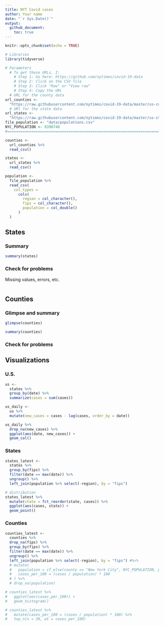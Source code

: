 ```yaml
---
title: NYT Covid cases
author: Your name
date: "`r Sys.Date()`"
output: 
  github_document:
    toc: true
---
```


```r
knitr::opts_chunk$set(echo = TRUE)
```

```r
# Libraries
library(tidyverse)

# Parameters
  # To get these URLs, I:
    # Step 1: Go here: https://github.com/nytimes/covid-19-data
    # Step 2: Click on the CSV file 
    # Step 3: Click "Raw" or "View raw"
    # Step 4: Copy the URL
  # URL for the county data
url_counties <- 
  "https://raw.githubusercontent.com/nytimes/covid-19-data/master/us-counties.csv"
  # URl for the state data
url_states <- 
  "https://raw.githubusercontent.com/nytimes/covid-19-data/master/us-states.csv"
file_population <- "data/populations.csv"
NYC_POPULATION <- 8398748
#===============================================================================

counties <-
  url_counties %>% 
  read_csv() 

states <-
  url_states %>% 
  read_csv()

population <-
  file_population %>% 
  read_csv(
    col_types =
      cols(
        region = col_character(),
        fips = col_character(),
        population = col_double()
      )
  )
```

## States

### Summary

```r
summary(states)
```

### Check for problems 

Missing values, errors, etc.

```r

```


## Counties

### Glimpse and summary

```r
glimpse(counties)
```

```r
summary(counties)
```

### Check for problems

## Visualizations

### U.S. 

```r
us <-
  states %>% 
  group_by(date) %>% 
  summarize(cases = sum(cases))

us_daily <-
  us %>% 
  mutate(new_cases = cases - lag(cases, order_by = date)) 
```

```r
us_daily %>% 
  drop_na(new_cases) %>% 
  ggplot(aes(date, new_cases)) +
  geom_col()
```



### States

```r
states_latest <-
  states %>% 
  group_by(fips) %>% 
  filter(date == max(date)) %>% 
  ungroup() %>% 
  left_join(population %>% select(-region), by = "fips")
```

```r
# distribution
states_latest %>% 
  mutate(state = fct_reorder(state, cases)) %>% 
  ggplot(aes(cases, state)) +
  geom_point()
```


### Counties

```r
counties_latest <-
  counties %>%
  drop_na(fips) %>%
  group_by(fips) %>%
  filter(date == max(date)) %>%
  ungroup() %>%
  left_join(population %>% select(-region), by = "fips") #%>% 
  # mutate(
  #   population = if_else(county == "New York City", NYC_POPULATION, population),
  #   cases_per_100 = (cases / population) * 100
  # ) %>% 
  # drop_na(population)
```

```r
# counties_latest %>% 
#   ggplot(aes(cases_per_100)) +
#   geom_histogram()
```


```r
# counties_latest %>% 
#   mutate(cases_per_100 = (cases / population) * 100) %>% 
#   top_n(n = 30, wt = cases_per_100) 
```



